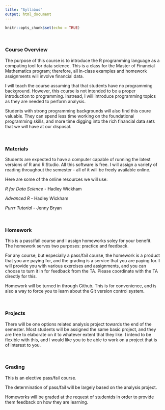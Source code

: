 ```yaml
---
title: "Syllabus"
output: html_document
---
```


```r
knitr::opts_chunk$set(echo = TRUE)
```

&nbsp;

### Course Overview
The purpose of this course is to introduce the R programming language as a computing tool for data science. This is a class for the Master of Financial Mathematics program; therefore, all in-class examples and homework assignments will involve financial data.

I will teach the course assuming that that students have no programming background. However, this course is not intended to be a proper introduction to programming.  Instread, I will introduce programming topics as they are needed to perform analysis.

Students with strong programming backgrounds will also find this coure valuable.  They can spend less time working on the foundational programming skills, and more time digging into the rich financial data sets that we will have at our disposal.

&nbsp;

### Materials
Students are expected to have a computer capable of running the latest versions of R and R Studio.  All this software is free.  I will assign a variety of reading throughout the semester - all of it will be freely available online. 

Here are some of the online resources we will use:

*R for Data Science* - Hadley Wickham

*Advanced R* - Hadley Wickham

*Purrr Tutorial* - Jenny Bryan

&nbsp;

### Homework
This is a pass/fail course and I assign homeworks soley for your benefit.  The homework serves two purposes: practice and feedback.  

For any course, but especially a pass/fail course, the homework is a product that you are paying for, and the grading is a service that you are paying for.  I will provide you with various exercises and assignments, and you can choose to turn it in for feedback from the TA.  Please coordinate with the TA directly for this.


Homework will be turned in through Github.  This is for convenience, and is also a way to force you to learn about the Git version control system.

&nbsp;

### Projects
There will be one options related analysis project towards the end of the semester.  Most students will be assigned the same basic project, and they are free to elaborate on it to whatever extent that they like.  I intend to be flexible with this, and I would like you to be able to work on a project that is of interest to you.


&nbsp;

### Grading
This is an elective pass/fail course.  

The determination of pass/fail will be largely based on the analysis project.

Homeworks will be graded at the request of studentds in order to provide them feedback on how they are learning.

&nbsp;
